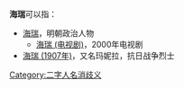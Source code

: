 '''海瑞'''可以指：
* [[海瑞|海瑞]]，明朝政治人物
** [[海瑞_(电视剧)|海瑞 (电视剧)]]，2000年电视剧
* [[海瑞_(1907年)|海瑞 (1907年)]]，又名玛妮拉，抗日战争烈士

{{disambig}}
[[Category:二字人名消歧义|Category:二字人名消歧义]]